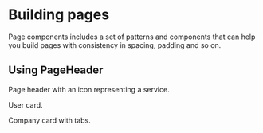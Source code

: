 
<Meta title="Page" />

# Building pages

Page components includes a set of patterns and components that can help you build pages with consistency in spacing, padding and so on.

## Using PageHeader

Page header with an icon representing a service.

<Canvas of={PageHeader.Icon} />

User card.

<Canvas of={PageHeader.UserCard} />

Company card with tabs.

<Canvas of={PageHeader.CardAndTabs} />
